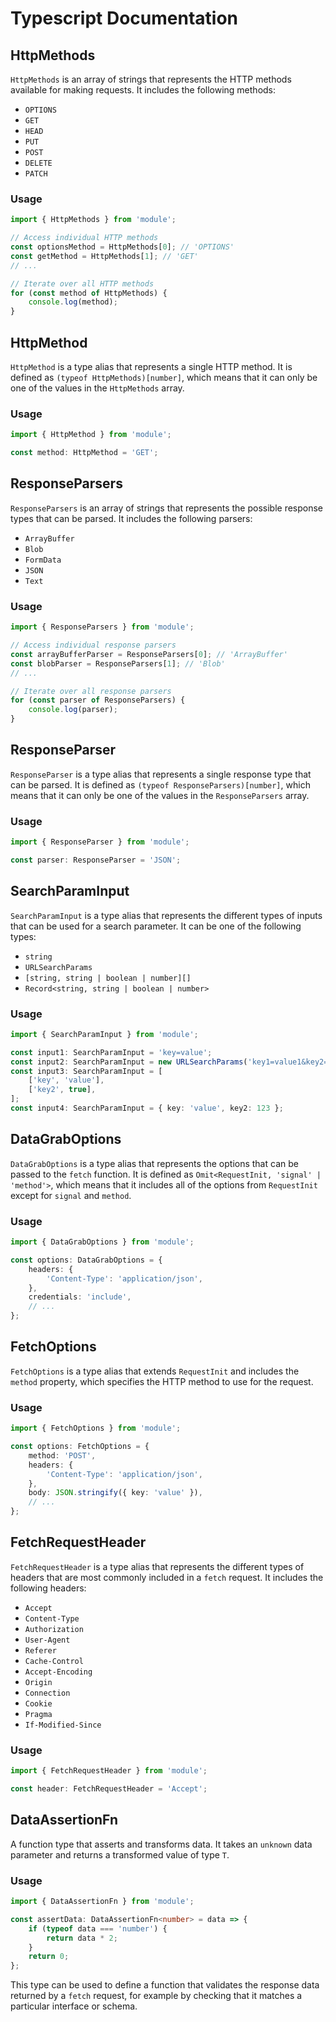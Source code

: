 # Typescript Documentation

## HttpMethods

`HttpMethods` is an array of strings that represents the HTTP methods available for making requests. It includes the following methods:

-   `OPTIONS`
-   `GET`
-   `HEAD`
-   `PUT`
-   `POST`
-   `DELETE`
-   `PATCH`

### Usage

```typescript
import { HttpMethods } from 'module';

// Access individual HTTP methods
const optionsMethod = HttpMethods[0]; // 'OPTIONS'
const getMethod = HttpMethods[1]; // 'GET'
// ...

// Iterate over all HTTP methods
for (const method of HttpMethods) {
    console.log(method);
}
```

## HttpMethod

`HttpMethod` is a type alias that represents a single HTTP method. It is defined as `(typeof HttpMethods)[number]`, which means that it can only be one of the values in the `HttpMethods` array.

### Usage

```typescript
import { HttpMethod } from 'module';

const method: HttpMethod = 'GET';
```

## ResponseParsers

`ResponseParsers` is an array of strings that represents the possible response types that can be parsed. It includes the following parsers:

-   `ArrayBuffer`
-   `Blob`
-   `FormData`
-   `JSON`
-   `Text`

### Usage

```typescript
import { ResponseParsers } from 'module';

// Access individual response parsers
const arrayBufferParser = ResponseParsers[0]; // 'ArrayBuffer'
const blobParser = ResponseParsers[1]; // 'Blob'
// ...

// Iterate over all response parsers
for (const parser of ResponseParsers) {
    console.log(parser);
}
```

## ResponseParser

`ResponseParser` is a type alias that represents a single response type that can be parsed. It is defined as `(typeof ResponseParsers)[number]`, which means that it can only be one of the values in the `ResponseParsers` array.

### Usage

```typescript
import { ResponseParser } from 'module';

const parser: ResponseParser = 'JSON';
```

## SearchParamInput

`SearchParamInput` is a type alias that represents the different types of inputs that can be used for a search parameter. It can be one of the following types:

-   `string`
-   `URLSearchParams`
-   `[string, string | boolean | number][]`
-   `Record<string, string | boolean | number>`

### Usage

```typescript
import { SearchParamInput } from 'module';

const input1: SearchParamInput = 'key=value';
const input2: SearchParamInput = new URLSearchParams('key1=value1&key2=value2');
const input3: SearchParamInput = [
    ['key', 'value'],
    ['key2', true],
];
const input4: SearchParamInput = { key: 'value', key2: 123 };
```

## DataGrabOptions

`DataGrabOptions` is a type alias that represents the options that can be passed to the `fetch` function. It is defined as `Omit<RequestInit, 'signal' | 'method'>`, which means that it includes all of the options from `RequestInit` except for `signal` and `method`.

### Usage

```typescript
import { DataGrabOptions } from 'module';

const options: DataGrabOptions = {
    headers: {
        'Content-Type': 'application/json',
    },
    credentials: 'include',
    // ...
};
```

## FetchOptions

`FetchOptions` is a type alias that extends `RequestInit` and includes the `method` property, which specifies the HTTP method to use for the request.

### Usage

```typescript
import { FetchOptions } from 'module';

const options: FetchOptions = {
    method: 'POST',
    headers: {
        'Content-Type': 'application/json',
    },
    body: JSON.stringify({ key: 'value' }),
    // ...
};
```

## FetchRequestHeader

`FetchRequestHeader` is a type alias that represents the different types of headers that are most commonly included in a `fetch` request. It includes the following headers:

-   `Accept`
-   `Content-Type`
-   `Authorization`
-   `User-Agent`
-   `Referer`
-   `Cache-Control`
-   `Accept-Encoding`
-   `Origin`
-   `Connection`
-   `Cookie`
-   `Pragma`
-   `If-Modified-Since`

### Usage

```typescript
import { FetchRequestHeader } from 'module';

const header: FetchRequestHeader = 'Accept';
```

## DataAssertionFn

A function type that asserts and transforms data. It takes an `unknown` data parameter and returns a transformed value of type `T`.

### Usage

```typescript
import { DataAssertionFn } from 'module';

const assertData: DataAssertionFn<number> = data => {
    if (typeof data === 'number') {
        return data * 2;
    }
    return 0;
};
```

This type can be used to define a function that validates the response data returned by a `fetch` request, for example by checking that it matches a particular interface or schema.
